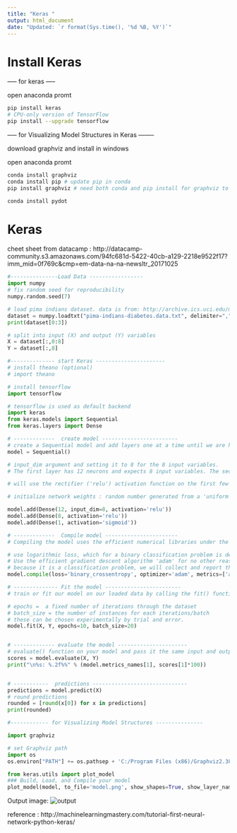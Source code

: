 ---
title: "Keras "
output: html_document
date: "Updated: `r format(Sys.time(), '%d %B, %Y')`"
---

# Install Keras

----- for keras -----

open anaconda promt

```bash
pip install keras
# CPU-only version of TensorFlow
pip install --upgrade tensorflow
```

----- for Visualizing Model Structures in Keras --------

download graphviz and install in windows

open anaconda promt
```bash
conda install graphviz
conda install pip # update pip in conda
pip install graphviz # need both conda and pip install for graphviz to work

conda install pydot  
```

# Keras


cheet sheet from datacamp : http://datacamp-community.s3.amazonaws.com/94fc681d-5422-40cb-a129-2218e9522f17?imm_mid=0f769c&cmp=em-data-na-na-newsltr_20171025


```{python}
#---------------Load Data -----------------
import numpy
# fix random seed for reproducibility
numpy.random.seed(7)

# load pima indians dataset. data is from: http://archive.ics.uci.edu/ml/machine-learning-databases/pima-indians-diabetes/pima-indians-diabetes.data
dataset = numpy.loadtxt("pima-indians-diabetes.data.txt", delimiter=",")
print(dataset[0:3])

# split into input (X) and output (Y) variables
X = dataset[:,0:8]
Y = dataset[:,8]

#-------------- start Keras ----------------------
# install theano (optional)
# import theano

# install tensorflow
import tensorflow

# tensorflow is used as default backend 
import keras
from keras.models import Sequential
from keras.layers import Dense

# -------------  create model ------------------------
# create a Sequential model and add layers one at a time until we are happy with our network topology
model = Sequential()

# input_dim argument and setting it to 8 for the 8 input variables.
# The first layer has 12 neurons and expects 8 input variables. The second hidden layer has 8 neurons and finally, the output layer has 1 neuron to predict the class (onset of diabetes or not).

# will use the rectifier ('relu') activation function on the first few layers and the sigmoid function in the output layer.

# initialize network weights : random number generated from a 'uniform' distribution between 0 and 0.05 as default.  Another traditional alternative would be 'normal' for small random numbers generated from a Gaussian distribution.

model.add(Dense(12, input_dim=8, activation='relu'))
model.add(Dense(8, activation='relu'))
model.add(Dense(1, activation='sigmoid'))

# -------------  Compile model -----------------------
# Compiling the model uses the efficient numerical libraries under the covers (the so-called backend) such as Theano or TensorFlow

# use logarithmic loss, which for a binary classification problem is defined in Keras as 'binary_crossentropy'. 
# Use the efficient gradient descent algorithm 'adam' for no other reason that it is an efficient default.
# because it is a classification problem, we will collect and report the classification accuracy as the metric.
model.compile(loss='binary_crossentropy', optimizer='adam', metrics=['accuracy'])

# -------------- Fit the model ------------------------
# train or fit our model on our loaded data by calling the fit() function on the model.

# epochs =  a fixed number of iterations through the dataset
# batch_size = the number of instances for each iterations/batch
# these can be chosen experimentally by trial and error.
model.fit(X, Y, epochs=10, batch_size=20)


# ------------- evaluate the model ----------------------
# evaluate() function on your model and pass it the same input and output used to train the model.
scores = model.evaluate(X, Y)
print("\n%s: %.2f%%" % (model.metrics_names[1], scores[1]*100))


# -----------  predictions ------------------------------
predictions = model.predict(X)
# round predictions
rounded = [round(x[0]) for x in predictions]
print(rounded)

#------------ for Visualizing Model Structures ---------------

import graphviz

# set Graphviz path
import os
os.environ["PATH"] += os.pathsep + 'C:/Program Files (x86)/Graphviz2.38/bin/'

from keras.utils import plot_model
### Build, Load, and Compile your model
plot_model(model, to_file='model.png', show_shapes=True, show_layer_names=True)


```
Output image:
![output](model.png)



reference : http://machinelearningmastery.com/tutorial-first-neural-network-python-keras/



